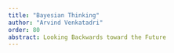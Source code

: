 ```yaml
---
title: "Bayesian Thinking"
author: "Arvind Venkatadri"
order: 80
abstract: Looking Backwards toward the Future
---
```


